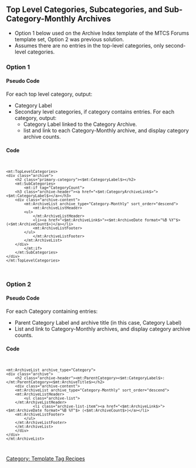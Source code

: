 == Top Level Categories, Subcategories, and Sub-Category-Monthly Archives ==

* Option 1 below used on the Archive Index template of the MTCS Forums template set, Option 2 was previous solution.
* Assumes there are no entries in the top-level categories, only second-level categories.

=== Option 1 ===

==== Pseudo Code ====

For each top level category, output:
* Category Label
* Secondary level categories, if category contains entries. For each category, output:
** Category Label linked to the Category Archive.
** list and link to each Category-Monthly archive, and display category archive counts.

==== Code ====

<code><pre>
<mt:TopLevelCategories>
<div class="archive">
    <h2 class="primary-category"><$mt:CategoryLabel$></h2>
    <mt:SubCategories>
        <mt:if tag="CategoryCount">
    <h3 class="archive-header"><a href="<$mt:CategoryArchiveLink$>"><$mt:CategoryLabel$></a></h3>
    <div class="archive-content">
        <mt:ArchiveList archive_type="Category-Monthly" sort_order="descend">
            <mt:ArchiveListHeader>
        <ul>
            </mt:ArchiveListHeader>
            <li><a href="<$mt:ArchiveLink$>"><$mt:ArchiveDate format="%B %Y"$> (<$mt:ArchiveCount$>)</a></li>
            <mt:ArchiveListFooter>
        </ul>
            </mt:ArchiveListFooter>
        </mt:ArchiveList>
    </div>
        </mt:if>
    </mt:SubCategories>
</div>
</mt:TopLevelCategories>
</pre></code>

=== Option 2 ===

==== Pseudo Code ====

For each Category containing entries:
* Parent Category Label and archive title (in this case, Category Label)
* List and link to Category-Monthly archives, and display category archive counts.

==== Code ====

<code><pre>
<mt:ArchiveList archive_type="Category">
<div class="archive">
    <h2 class="archive-header"><mt:ParentCategory><$mt:CategoryLabel$>: </mt:ParentCategory><$mt:ArchiveTitle$></h2>
    <div class="archive-content">
    <mt:ArchiveList archive_type="Category-Monthly" sort_order="descend">
    <mt:ArchiveListHeader>
        <ul class="archive-list">
    </mt:ArchiveListHeader>
            <li class="archive-list-item"><a href="<$mt:ArchiveLink$>"><$mt:ArchiveDate format="%B %Y"$> (<$mt:ArchiveCount$>)</a></li>
    <mt:ArchiveListFooter>
        </ul>
    </mt:ArchiveListFooter>
    </mt:ArchiveList>
    </div>
</div>
</mt:ArchiveList>
</pre></code>

[[Category: Template Tag Recipes]]
